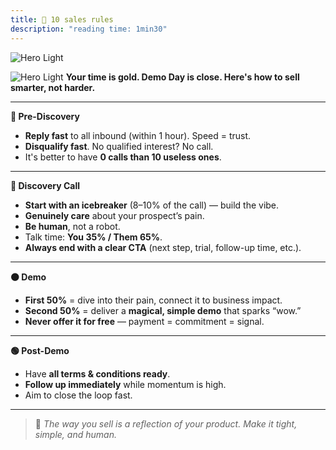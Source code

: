 ```yaml
---
title: 📙 10 sales rules
description: "reading time: 1min30"
---
```

<img
  className="block dark:hidden"
  src="/images/sales-bible.png"
  alt="Hero Light"
/>

<img
  className="hidden dark:block"
  src="/images/sales-bible.png"
  alt="Hero Light"
/>
**Your time is gold. Demo Day is close. Here's how to sell smarter, not harder.**

---

**🔘 Pre-Discovery**

- **Reply fast** to all inbound (within 1 hour). Speed = trust.  
- **Disqualify fast**. No qualified interest? No call.  
- It's better to have **0 calls than 10 useless ones**.

---

**🔵 Discovery Call**

- **Start with an icebreaker** (8–10% of the call) — build the vibe.  
- **Genuinely care** about your prospect’s pain.  
- **Be human**, not a robot.  
- Talk time: **You 35% / Them 65%**.  
- **Always end with a clear CTA** (next step, trial, follow-up time, etc.).

---

**🟠 Demo**

- **First 50%** = dive into their pain, connect it to business impact.  
- **Second 50%** = deliver a **magical, simple demo** that sparks “wow.”  
- **Never offer it for free** — payment = commitment = signal.

---

**🟢 Post-Demo**

- Have **all terms & conditions ready**.  
- **Follow up immediately** while momentum is high.  
- Aim to close the loop fast.

---

> 🧠 *The way you sell is a reflection of your product. Make it tight, simple, and human.*
